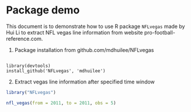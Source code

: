 
# Package demo

This document is to demonstrate how to use R package `NFLvegas` made by Hui Li to extract NFL vegas line information from website pro-football-reference.com.

1. Package installation from github.com/mdhuilee/NFLvegas

```{}

library(devtools)
install_github('NFLvegas', 'mdhuilee')
```


2. Extract vegas line information after specified time window

```r

library("NFLvegas")

nfl_vegas(from = 2011, to = 2011, obs = 5)


```
 
